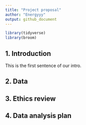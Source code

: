 ```yaml
---
title: "Project proposal"
author: "Energyyy"
output: github_document
---
```


```r
library(tidyverse)
library(broom)
```

## 1. Introduction

This is the first sentence of our intro.



## 2. Data


## 3. Ethics review

## 4. Data analysis plan



